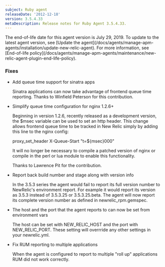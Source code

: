 ```yaml
---
subject: Ruby agent
releaseDate: '2012-12-18'
version: 3.5.4.33
metaDescription: Release notes for Ruby Agent 3.5.4.33.
---
```


<Callout variant="important">
  The end-of-life date for this agent version is July 29, 2019. To update to the latest agent version, see [Update the agent](/docs/agents/manage-apm-agents/installation/update-new-relic-agent). For more information, see [End-of-life policy](/docs/agents/manage-apm-agents/maintenance/new-relic-agent-plugin-end-life-policy).
</Callout>

### Fixes

* Add queue time support for sinatra apps

  Sinatra applications can now take advantage of frontend queue time reporting. Thanks to Winfield Peterson for this contribution.
* Simplify queue time configuration for nginx 1.2.6+

  Beginning in version 1.2.6, recently released as a development version, the $msec variable can be used to set an http header. This change allows frontend queue time to be tracked in New Relic simply by adding this line to the nginx config:

  proxy_set_header X-Queue-Start "t=$&#x7B;msec}000"

  It will no longer be necessary to compile a patched version of nginx or compile in the perl or lua module to enable this functionality.

  Thanks to Lawrence Pit for the contribution.
* Report back build number and stage along with version info

  In the 3.5.3 series the agent would fail to report its full version number to NewRelic's environment report. For example it would report its version as 3.5.3 instead of 3.5.3.25 or 3.5.3.25.beta. The agent will now report its complete version number as defined in newrelic_rpm.gemspec.
* The host and the port that the agent reports to can now be set from environment vars

  The host can be set with NEW_RELIC_HOST and the port with NEW_RELIC_PORT. These setting will overrride any other settings in your newrelic.yml.
* Fix RUM reporting to multiple applications

  When the agent is configured to report to multiple "roll up" applications RUM did not work correctly.
